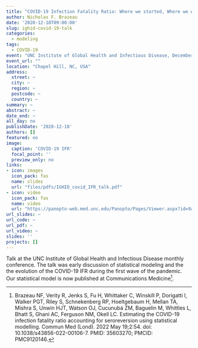 ```yaml
---
title: "COVID-19 Infection Fatality Ratio: Where we started, Where we were, Where we are"
author: Nicholas F. Brazeau
date: '2020-12-18T09:00:00'
slug: ighid-covid-19-talk
categories:
  - modeling
tags:
  - COVID-19
event: "UNC Institute of Global Health and Infectious Disease, December Conference"
event_url: ""
location: "Chapel Hill, NC, USA"
address:
  street: ~
  city: ~
  region: ~
  postcode: ~
  country: ~
summary: ~
abstract: ~
date_end: ~
all_day: no
publishDate: '2020-12-18'
authors: []
featured: no
image:
  caption: 'COVID-19 IFR'
  focal_point: ''
  preview_only: no
links:
- icon: images
  icon_pack: fas
  name: slides
  url: "files/pdfs/IGHID_covid_IFR_talk.pdf"
- icon: video
  icon_pack: fas
  name: video
  url: "https://panopto-web.med.unc.edu/Panopto/Pages/Viewer.aspx?id=9aa51bec-8ff3-4fe6-8ff4-acaa012ab263"
url_slides: ~
url_code: ~
url_pdf: ~
url_video: ~
slides: ''
projects: []
---
```


Talk at the UNC Institute of Global Health and Infectious Disease monthly conference. The talk was early discussion of statistical modeling and the the evolution of the COVID-19 IFR during the first wave of the pandemic. Our statistical model is now published at Communications Medicine[^1].

[^1]: Brazeau NF, Verity R, Jenks S, Fu H, Whittaker C, Winskill P, Dorigatti I, Walker PGT, Riley S, Schnekenberg RP, Hoeltgebaum H, Mellan TA, Mishra S, Unwin HJT, Watson OJ, Cucunubá ZM, Baguelin M, Whittles L, Bhatt S, Ghani AC, Ferguson NM, Okell LC. Estimating the COVID-19 infection fatality ratio accounting for seroreversion using statistical modelling. Commun Med (Lond). 2022 May 19;2:54. doi: 10.1038/s43856-022-00106-7. PMID: 35603270; PMCID: PMC9120146.
